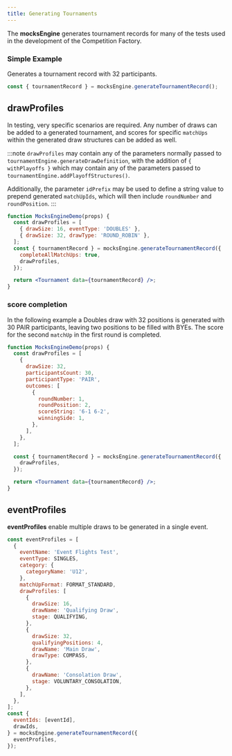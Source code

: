 ```yaml
---
title: Generating Tournaments
---
```


The **mocksEngine** generates tournament records for many of the tests used in the development of the Competition Factory.

### Simple Example

Generates a tournament record with 32 participants.

```js
const { tournamentRecord } = mocksEngine.generateTournamentRecord();
```

## drawProfiles

In testing, very specific scenarios are required. Any number of draws can be added to a generated tournament, and scores for specific `matchUps` within the generated draw structures can be added as well.

:::note
`drawProfiles` may contain any of the parameters normally passed to `tournamentEngine.generateDrawDefinition`,
with the addition of `{ withPlayoffs }` which may contain any of the parameters passed to `tournamentEngine.addPlayoffStructures()`.

Additionally, the parameter `idPrefix` may be used to define a string value to prepend generated `matchUpIds`, which will then include `roundNumber` and `roundPosition`.
:::

```jsx live
function MocksEngineDemo(props) {
  const drawProfiles = [
    { drawSize: 16, eventType: 'DOUBLES' },
    { drawSize: 32, drawType: 'ROUND_ROBIN' },
  ];
  const { tournamentRecord } = mocksEngine.generateTournamentRecord({
    completeAllMatchUps: true,
    drawProfiles,
  });

  return <Tournament data={tournamentRecord} />;
}
```

### score completion

In the following example a Doubles draw with 32 positions is generated with 30 PAIR participants, leaving two positions to be filled with BYEs. The score for the second `matchUp` in the first round is completed.

```jsx live
function MocksEngineDemo(props) {
  const drawProfiles = [
    {
      drawSize: 32,
      participantsCount: 30,
      participantType: 'PAIR',
      outcomes: [
        {
          roundNumber: 1,
          roundPosition: 2,
          scoreString: '6-1 6-2',
          winningSide: 1,
        },
      ],
    },
  ];

  const { tournamentRecord } = mocksEngine.generateTournamentRecord({
    drawProfiles,
  });

  return <Tournament data={tournamentRecord} />;
}
```

## eventProfiles

**eventProfiles** enable multiple draws to be generated in a single event.

```js
const eventProfiles = [
  {
    eventName: 'Event Flights Test',
    eventType: SINGLES,
    category: {
      categoryName: 'U12',
    },
    matchUpFormat: FORMAT_STANDARD,
    drawProfiles: [
      {
        drawSize: 16,
        drawName: 'Qualifying Draw',
        stage: QUALIFYING,
      },
      {
        drawSize: 32,
        qualifyingPositions: 4,
        drawName: 'Main Draw',
        drawType: COMPASS,
      },
      {
        drawName: 'Consolation Draw',
        stage: VOLUNTARY_CONSOLATION,
      },
    ],
  },
];
const {
  eventIds: [eventId],
  drawIds,
} = mocksEngine.generateTournamentRecord({
  eventProfiles,
});
```
